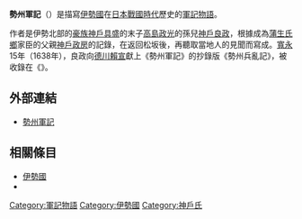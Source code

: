 {{unreferenced|time=2017-01-01T10:02:08+00:00}}
'''勢州軍記'''（{{jp|j=勢州軍記|hg=せいしゅうぐんき|rm=Seishūgunki|lead=yes}}）是描寫[[伊勢國|伊勢國]]在[[日本戰國時代|日本戰國時代]]歷史的[[軍記物語|軍記物語]]。

作者是伊勢北部的[[豪族|豪族]][[神戶具盛|神戶具盛]]的末子[[高島政光|高島政光]]的孫兒[[神戶良政|神戶良政]]，根據成為[[蒲生氏鄉|蒲生氏鄉]]家臣的父親[[神戶政房|神戶政房]]的記錄，在返回松坂後，再聽取當地人的見聞而寫成。[[寬永|寬永]]15年（1638年），良政向[[德川賴宣|德川賴宣]]獻上《勢州軍記》的抄錄版《勢州兵亂記》，被收錄在《{{tsl|ja|続群書類従|續群書類從}}》。

== 外部連結 ==
*[http://www.amigo2.ne.jp/~fuchisai/home/gunki.htm 勢州軍記]

== 相關條目 ==
*[[伊勢國|伊勢國]]
*{{tsl|ja|神戸氏|神戶氏}}

[[Category:軍記物語|Category:軍記物語]]
[[Category:伊勢國|Category:伊勢國]]
[[Category:神戶氏|Category:神戶氏]]